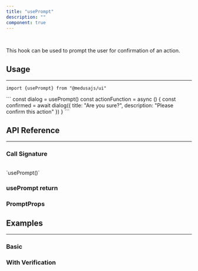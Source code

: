 ```yaml
---
title: "usePrompt"
description: ""
component: true
---
```


<br />

This hook can be used to prompt the user for confirmation of an action.

## Usage

---

<Snippet>`import {usePrompt} from "@medusajs/ui"`</Snippet>

<Snippet>
```
const dialog = usePrompt()
const actionFunction = async () {
  const confirmed = await dialog({
    title: "Are you sure?",
    description: "Please confirm this action"
  })
}
```
</Snippet>

## API Reference

---

### Call Signature

<br />
`usePrompt()`

### usePrompt return

<HookValues hook="usePrompt" />

### PromptProps

<HookValues hook="PromptProps" />

## Examples

---

### Basic

<ComponentExample name="use-prompt-demo" />

### With Verification

<ComponentExample name="use-prompt-verification" />
